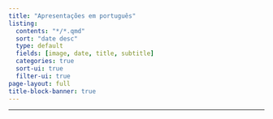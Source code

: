 ```yaml
---
title: "Apresentações em português"
listing:
  contents: "*/*.qmd"
  sort: "date desc"
  type: default
  fields: [image, date, title, subtitle]  
  categories: true
  sort-ui: true
  filter-ui: true
page-layout: full
title-block-banner: true
---
```


------------------------------------------------------------------------


